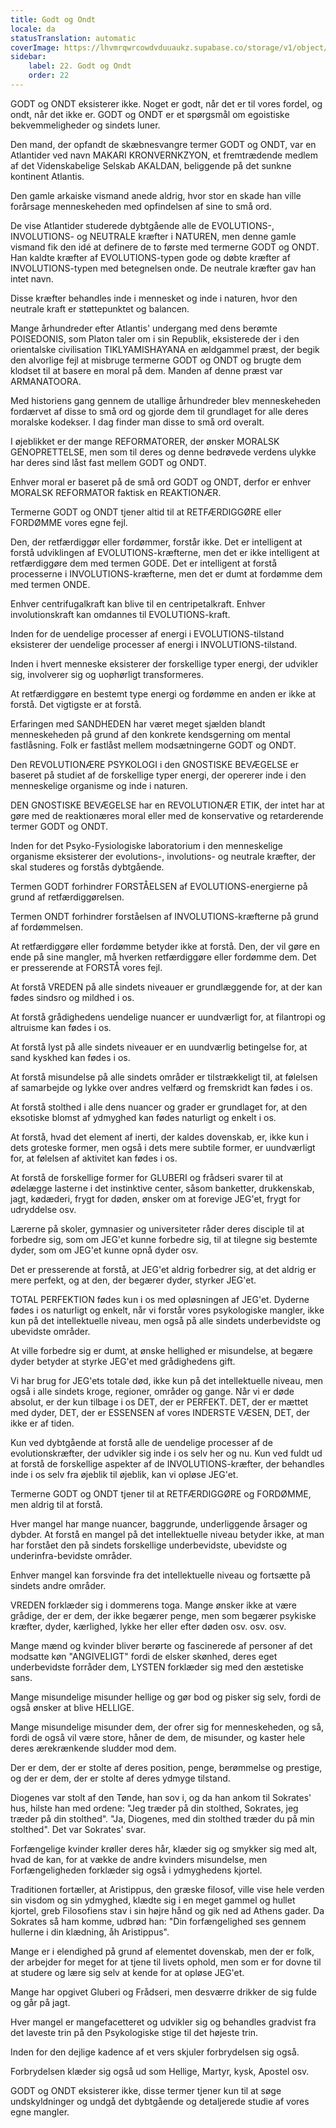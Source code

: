```yaml
---
title: Godt og Ondt
locale: da
statusTranslation: automatic
coverImage: https://lhvmrqwrcowdvduuaukz.supabase.co/storage/v1/object/public/strapi-uploads/small_cover-educacion-fundamental.webp-2d51a7828a2b1309555be27f7e2a61a0.webp
sidebar:
    label: 22. Godt og Ondt
    order: 22
---
```

GODT og ONDT eksisterer ikke. Noget er godt, når det er til vores fordel, og ondt, når det ikke er. GODT og ONDT er et spørgsmål om egoistiske bekvemmeligheder og sindets luner.

Den mand, der opfandt de skæbnesvangre termer GODT og ONDT, var en Atlantider ved navn MAKARI KRONVERNKZYON, et fremtrædende medlem af det Videnskabelige Selskab AKALDAN, beliggende på det sunkne kontinent Atlantis.

Den gamle arkaiske vismand anede aldrig, hvor stor en skade han ville forårsage menneskeheden med opfindelsen af sine to små ord.

De vise Atlantider studerede dybtgående alle de EVOLUTIONS-, INVOLUTIONS- og NEUTRALE kræfter i NATUREN, men denne gamle vismand fik den idé at definere de to første med termerne GODT og ONDT. Han kaldte kræfter af EVOLUTIONS-typen gode og døbte kræfter af INVOLUTIONS-typen med betegnelsen onde. De neutrale kræfter gav han intet navn.

Disse kræfter behandles inde i mennesket og inde i naturen, hvor den neutrale kraft er støttepunktet og balancen.

Mange århundreder efter Atlantis' undergang med dens berømte POISEDONIS, som Platon taler om i sin Republik, eksisterede der i den orientalske civilisation TIKLYAMISHAYANA en ældgammel præst, der begik den alvorlige fejl at misbruge termerne GODT og ONDT og brugte dem klodset til at basere en moral på dem. Manden af denne præst var ARMANATOORA.

Med historiens gang gennem de utallige århundreder blev menneskeheden fordærvet af disse to små ord og gjorde dem til grundlaget for alle deres moralske kodekser. I dag finder man disse to små ord overalt.

I øjeblikket er der mange REFORMATORER, der ønsker MORALSK GENOPRETTELSE, men som til deres og denne bedrøvede verdens ulykke har deres sind låst fast mellem GODT og ONDT.

Enhver moral er baseret på de små ord GODT og ONDT, derfor er enhver MORALSK REFORMATOR faktisk en REAKTIONÆR.

Termerne GODT og ONDT tjener altid til at RETFÆRDIGGØRE eller FORDØMME vores egne fejl.

Den, der retfærdiggør eller fordømmer, forstår ikke. Det er intelligent at forstå udviklingen af EVOLUTIONS-kræfterne, men det er ikke intelligent at retfærdiggøre dem med termen GODE. Det er intelligent at forstå processerne i INVOLUTIONS-kræfterne, men det er dumt at fordømme dem med termen ONDE.

Enhver centrifugalkraft kan blive til en centripetalkraft. Enhver involutionskraft kan omdannes til EVOLUTIONS-kraft.

Inden for de uendelige processer af energi i EVOLUTIONS-tilstand eksisterer der uendelige processer af energi i INVOLUTIONS-tilstand.

Inden i hvert menneske eksisterer der forskellige typer energi, der udvikler sig, involverer sig og uophørligt transformeres.

At retfærdiggøre en bestemt type energi og fordømme en anden er ikke at forstå. Det vigtigste er at forstå.

Erfaringen med SANDHEDEN har været meget sjælden blandt menneskeheden på grund af den konkrete kendsgerning om mental fastlåsning. Folk er fastlåst mellem modsætningerne GODT og ONDT.

Den REVOLUTIONÆRE PSYKOLOGI i den GNOSTISKE BEVÆGELSE er baseret på studiet af de forskellige typer energi, der opererer inde i den menneskelige organisme og inde i naturen.

DEN GNOSTISKE BEVÆGELSE har en REVOLUTIONÆR ETIK, der intet har at gøre med de reaktionæres moral eller med de konservative og retarderende termer GODT og ONDT.

Inden for det Psyko-Fysiologiske laboratorium i den menneskelige organisme eksisterer der evolutions-, involutions- og neutrale kræfter, der skal studeres og forstås dybtgående.

Termen GODT forhindrer FORSTÅELSEN af EVOLUTIONS-energierne på grund af retfærdiggørelsen.

Termen ONDT forhindrer forståelsen af INVOLUTIONS-kræfterne på grund af fordømmelsen.

At retfærdiggøre eller fordømme betyder ikke at forstå. Den, der vil gøre en ende på sine mangler, må hverken retfærdiggøre eller fordømme dem. Det er presserende at FORSTÅ vores fejl.

At forstå VREDEN på alle sindets niveauer er grundlæggende for, at der kan fødes sindsro og mildhed i os.

At forstå grådighedens uendelige nuancer er uundværligt for, at filantropi og altruisme kan fødes i os.

At forstå lyst på alle sindets niveauer er en uundværlig betingelse for, at sand kyskhed kan fødes i os.

At forstå misundelse på alle sindets områder er tilstrækkeligt til, at følelsen af samarbejde og lykke over andres velfærd og fremskridt kan fødes i os.

At forstå stolthed i alle dens nuancer og grader er grundlaget for, at den eksotiske blomst af ydmyghed kan fødes naturligt og enkelt i os.

At forstå, hvad det element af inerti, der kaldes dovenskab, er, ikke kun i dets groteske former, men også i dets mere subtile former, er uundværligt for, at følelsen af aktivitet kan fødes i os.

At forstå de forskellige former for GLUBERI og frådseri svarer til at ødelægge lasterne i det instinktive center, såsom banketter, drukkenskab, jagt, kødæderi, frygt for døden, ønsker om at forevige JEG'et, frygt for udryddelse osv.

Lærerne på skoler, gymnasier og universiteter råder deres disciple til at forbedre sig, som om JEG'et kunne forbedre sig, til at tilegne sig bestemte dyder, som om JEG'et kunne opnå dyder osv.

Det er presserende at forstå, at JEG'et aldrig forbedrer sig, at det aldrig er mere perfekt, og at den, der begærer dyder, styrker JEG'et.

TOTAL PERFEKTION fødes kun i os med opløsningen af JEG'et. Dyderne fødes i os naturligt og enkelt, når vi forstår vores psykologiske mangler, ikke kun på det intellektuelle niveau, men også på alle sindets underbevidste og ubevidste områder.

At ville forbedre sig er dumt, at ønske hellighed er misundelse, at begære dyder betyder at styrke JEG'et med grådighedens gift.

Vi har brug for JEG'ets totale død, ikke kun på det intellektuelle niveau, men også i alle sindets kroge, regioner, områder og gange. Når vi er døde absolut, er der kun tilbage i os DET, der er PERFEKT. DET, der er mættet med dyder, DET, der er ESSENSEN af vores INDERSTE VÆSEN, DET, der ikke er af tiden.

Kun ved dybtgående at forstå alle de uendelige processer af de evolutionskræfter, der udvikler sig inde i os selv her og nu. Kun ved fuldt ud at forstå de forskellige aspekter af de INVOLUTIONS-kræfter, der behandles inde i os selv fra øjeblik til øjeblik, kan vi opløse JEG'et.

Termerne GODT og ONDT tjener til at RETFÆRDIGGØRE og FORDØMME, men aldrig til at forstå.

Hver mangel har mange nuancer, baggrunde, underliggende årsager og dybder. At forstå en mangel på det intellektuelle niveau betyder ikke, at man har forstået den på sindets forskellige underbevidste, ubevidste og underinfra-bevidste områder.

Enhver mangel kan forsvinde fra det intellektuelle niveau og fortsætte på sindets andre områder.

VREDEN forklæder sig i dommerens toga. Mange ønsker ikke at være grådige, der er dem, der ikke begærer penge, men som begærer psykiske kræfter, dyder, kærlighed, lykke her eller efter døden osv. osv. osv.

Mange mænd og kvinder bliver berørte og fascinerede af personer af det modsatte køn "ANGIVELIGT" fordi de elsker skønhed, deres eget underbevidste forråder dem, LYSTEN forklæder sig med den æstetiske sans.

Mange misundelige misunder hellige og gør bod og pisker sig selv, fordi de også ønsker at blive HELLIGE.

Mange misundelige misunder dem, der ofrer sig for menneskeheden, og så, fordi de også vil være store, håner de dem, de misunder, og kaster hele deres ærekrænkende sludder mod dem.

Der er dem, der er stolte af deres position, penge, berømmelse og prestige, og der er dem, der er stolte af deres ydmyge tilstand.

Diogenes var stolt af den Tønde, han sov i, og da han ankom til Sokrates' hus, hilste han med ordene: "Jeg træder på din stolthed, Sokrates, jeg træder på din stolthed". "Ja, Diogenes, med din stolthed træder du på min stolthed". Det var Sokrates' svar.

Forfængelige kvinder krøller deres hår, klæder sig og smykker sig med alt, hvad de kan, for at vække de andre kvinders misundelse, men Forfængeligheden forklæder sig også i ydmyghedens kjortel.

Traditionen fortæller, at Aristippus, den græske filosof, ville vise hele verden sin visdom og sin ydmyghed, klædte sig i en meget gammel og hullet kjortel, greb Filosofiens stav i sin højre hånd og gik ned ad Athens gader. Da Sokrates så ham komme, udbrød han: "Din forfængelighed ses gennem hullerne i din klædning, åh Aristippus".

Mange er i elendighed på grund af elementet dovenskab, men der er folk, der arbejder for meget for at tjene til livets ophold, men som er for dovne til at studere og lære sig selv at kende for at opløse JEG'et.

Mange har opgivet Gluberi og Frådseri, men desværre drikker de sig fulde og går på jagt.

Hver mangel er mangefacetteret og udvikler sig og behandles gradvist fra det laveste trin på den Psykologiske stige til det højeste trin.

Inden for den dejlige kadence af et vers skjuler forbrydelsen sig også.

Forbrydelsen klæder sig også ud som Hellige, Martyr, kysk, Apostel osv.

GODT og ONDT eksisterer ikke, disse termer tjener kun til at søge undskyldninger og undgå det dybtgående og detaljerede studie af vores egne mangler.


